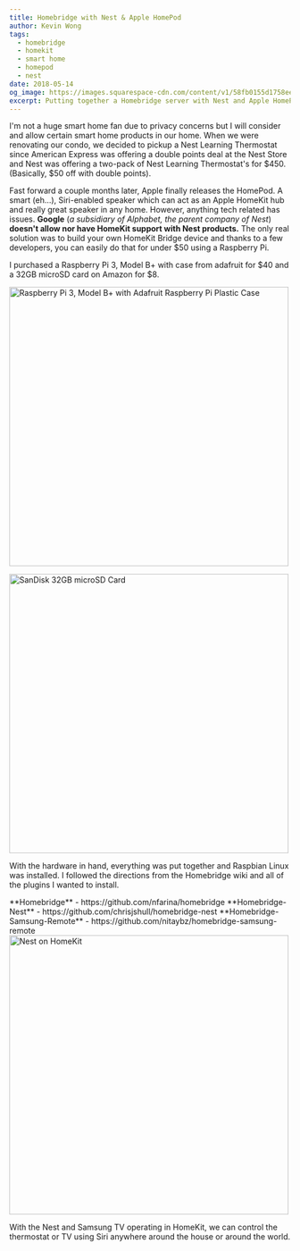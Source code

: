 ```yaml
---
title: Homebridge with Nest & Apple HomePod
author: Kevin Wong
tags:
  - homebridge
  - homekit
  - smart home
  - homepod
  - nest
date: 2018-05-14
og_image: https://images.squarespace-cdn.com/content/v1/58fb0155d1758eec4bb612b0/1526307926144-5LZXZO8B1G9Q0A4Z4XGU/2258-01.jpg?format=1500w
excerpt: Putting together a Homebridge server with Nest and Apple HomePod using a Raspberry Pi 3.
---
```


I'm not a huge smart home fan due to privacy concerns but I will consider and allow certain smart home products in our home. When we were renovating our condo, we decided to pickup a Nest Learning Thermostat since American Express was offering a double points deal at the Nest Store and Nest was offering a two-pack of Nest Learning Thermostat's for $450. (Basically, $50 off with double points).

Fast forward a couple months later, Apple finally releases the HomePod. A smart (eh...), Siri-enabled speaker which can act as an Apple HomeKit hub and really great speaker in any home. However, anything tech related has issues. **Google** (_a subsidiary of Alphabet, the parent company of Nest_) **doesn't allow nor have HomeKit support with Nest products.** The only real solution was to build your own HomeKit Bridge device and thanks to a few developers, you can easily do that for under $50 using a Raspberry Pi.

I purchased a Raspberry Pi 3, Model B+ with case from adafruit for $40 and a 32GB microSD card on Amazon for $8.

<Image
	src="https://images.squarespace-cdn.com/content/v1/58fb0155d1758eec4bb612b0/1526307926144-5LZXZO8B1G9Q0A4Z4XGU/2258-01.jpg?format=1500w"
	alt="Raspberry Pi 3, Model B+ with Adafruit Raspberry Pi Plastic Case"
  width="500px"
/>

<Image
	src="https://images.squarespace-cdn.com/content/v1/58fb0155d1758eec4bb612b0/1526307938433-LA4V6OYKKQW8QNCJOX0U/61CvJYRZtuL._SL1200_.jpg?format=1500w"
	alt="SanDisk 32GB microSD Card"
  width="500px"
/>

With the hardware in hand, everything was put together and Raspbian Linux was installed. I followed the directions from the Homebridge wiki and all of the plugins I wanted to install.

<Box>
<UnorderedList>
	<ListItem>**Homebridge** - <Link href="https://github.com/nfarina/homebridge" target="_blank">https://github.com/nfarina/homebridge</Link></ListItem>
	<ListItem>**Homebridge-Nest** - <Link href="https://github.com/chrisjshull/homebridge-nest" target="_blank">https://github.com/chrisjshull/homebridge-nest</Link></ListItem>
	<ListItem>**Homebridge-Samsung-Remote** - <Link href="https://github.com/nitaybz/homebridge-samsung-remote" target="_blank">https://github.com/nitaybz/homebridge-samsung-remote</Link></ListItem>
</UnorderedList>
</Box>

<Image src="https://images.squarespace-cdn.com/content/v1/58fb0155d1758eec4bb612b0/1526318737836-VVT9662LNYVAJICD7MZN/IMG_3998.PNG?format=1500w" alt="Nest on HomeKit" width="500px"/>

With the Nest and Samsung TV operating in HomeKit, we can control the thermostat or TV using Siri anywhere around the house or around the world.
